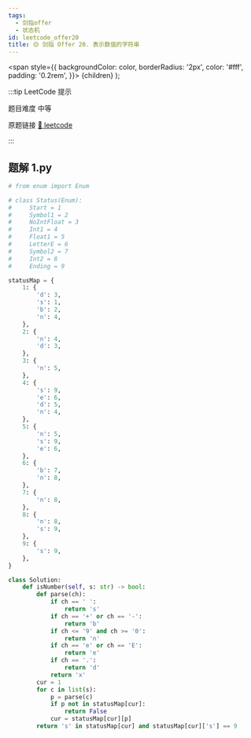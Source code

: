 ```yaml
---
tags:
  - 剑指offer
  - 状态机
id: leetcode_offer20
title: 🟡 剑指 Offer 20. 表示数值的字符串
---
```


  <span
    style={{
      backgroundColor: color,
      borderRadius: '2px',
      color: '#fff',
      padding: '0.2rem',
    }}>
    {children}
  </span>
);

:::tip LeetCode 提示

题目难度 <Highlight color="#ffc01e">中等</Highlight>

原题链接 [🔗 leetcode](https://leetcode-cn.com/problems/biao-shi-shu-zhi-de-zi-fu-chuan-lcof/)

:::



## 题解 1.py

```py
# from enum import Enum

# class Status(Enum):
#     Start = 1
#     Symbol1 = 2
#     NoIntFloat = 3
#     Int1 = 4
#     Float1 = 5
#     LetterE = 6
#     Symbol2 = 7
#     Int2 = 8
#     Ending = 9

statusMap = {
    1: {
        'd': 3,
        's': 1,
        'b': 2,
        'n': 4,
    },
    2: {
        'n': 4,
        'd': 3,
    },
    3: {
        'n': 5,
    },
    4: {
        's': 9,
        'e': 6,
        'd': 5,
        'n': 4,
    },
    5: {
        'n': 5,
        's': 9,
        'e': 6,
    },
    6: {
        'b': 7,
        'n': 8,
    },
    7: {
        'n': 8,
    },
    8: {
        'n': 8,
        's': 9,
    },
    9: {
        's': 9,
    },
}

class Solution:
    def isNumber(self, s: str) -> bool:
        def parse(ch):
            if ch == ' ':
                return 's'
            if ch == '+' or ch == '-':
                return 'b'
            if ch <= '9' and ch >= '0':
                return 'n'
            if ch == 'e' or ch == 'E':
                return 'e'
            if ch == '.':
                return 'd'
            return 'x'
        cur = 1
        for c in list(s):
            p = parse(c)
            if p not in statusMap[cur]:
                return False
            cur = statusMap[cur][p]
        return 's' in statusMap[cur] and statusMap[cur]['s'] == 9
```


